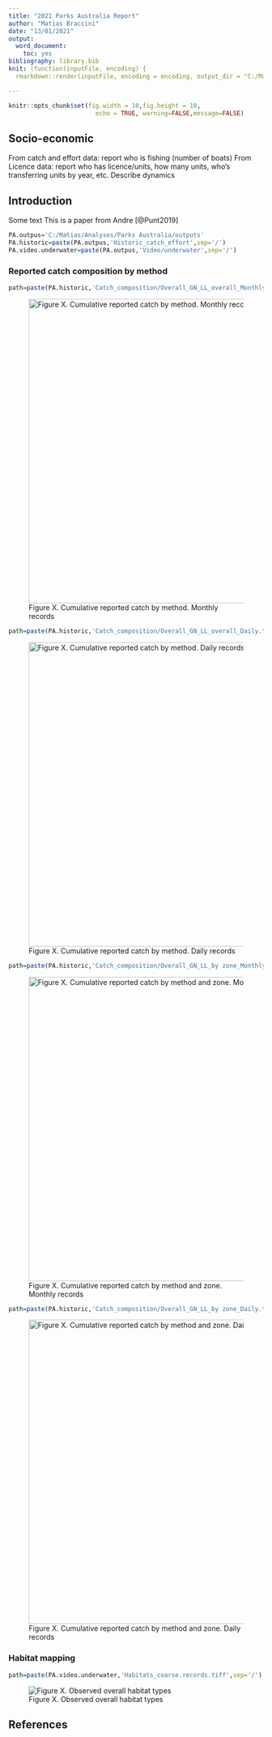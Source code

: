 ```yaml
---
title: "2021 Parks Australia Report"
author: "Matias Braccini"
date: "13/01/2021"
output:
  word_document:  
    toc: yes
bibliography: library.bib
knit: (function(inputFile, encoding) {
  rmarkdown::render(inputFile, encoding = encoding, output_dir = "C:/Matias/Parks Australia/2019_project/Report to Parks Australia") })

---
```


```{=openxml}
<w:p><w:r><w:br w:type="page"/></w:r></w:p>
```
```r
knitr::opts_chunk$set(fig.width = 10,fig.height = 10,
                        echo = TRUE, warning=FALSE,message=FALSE)
```


## Socio-economic
From catch and effort data: report who is fishing (number of boats)
From Licence data: report who has licence/units, how many units, who’s transferring units by year, etc. Describe dynamics



## Introduction
Some text
This is a paper from Andre [@Punt2019]

<!-- global for setting path to figures -->
```r
PA.outpus='C:/Matias/Analyses/Parks Australia/outputs'
PA.historic=paste(PA.outpus,'Historic_catch_effort',sep='/')
PA.video.underwater=paste(PA.outpus,'Video/underwater',sep='/')
```

### Reported catch composition by method
```r
path=paste(PA.historic,'Catch_composition/Overall_GN_LL_overall_Monthly.tiff',sep='/')
```
![Figure X. Cumulative reported catch by method. Monthly records](`r path`){width=600px}
```r
path=paste(PA.historic,'Catch_composition/Overall_GN_LL_overall_Daily.tiff',sep='/')
```
![Figure X. Cumulative reported catch by method. Daily records](`r path`){width=600px}


```r
path=paste(PA.historic,'Catch_composition/Overall_GN_LL_by zone_Monthly.tiff',sep='/')
```
![Figure X. Cumulative reported catch by method and zone. Monthly records](`r path`){width=600px}
```r
path=paste(PA.historic,'Catch_composition/Overall_GN_LL_by zone_Daily.tiff',sep='/')
```
![Figure X. Cumulative reported catch by method and zone. Daily records](`r path`){width=600px}



### Habitat mapping
```r
path=paste(PA.video.underwater,'Habitats_coarse.records.tiff',sep='/')
```
![Figure X. Observed overall habitat types](`r path`){width=800px,height=800px}


## References